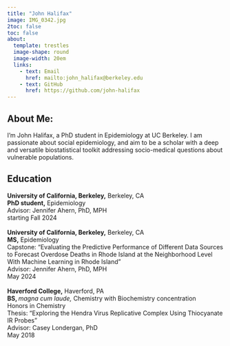 ```yaml
---
title: "John Halifax"
image: IMG_0342.jpg
2toc: false
toc: false
about: 
  template: trestles
  image-shape: round
  image-width: 20em
  links:
    - text: Email
      href: mailto:john_halifax@berkeley.edu
    - text: GitHub
      href: https://github.com/john-halifax
---
```


## About Me:

I'm John Halifax, a PhD student in Epidemiology at UC Berkeley. I am passionate about social epidemiology, and aim to be a scholar with a deep and versatile biostatistical toolkit addressing socio-medical questions about vulnerable populations.

## Education

$\textbf{University of California, Berkeley,}$ Berkeley, CA\
$\textbf{PhD student,}$ Epidemiology\
Advisor: Jennifer Ahern, PhD, MPH\
starting Fall 2024\
\
$\textbf{University of California, Berkeley,}$ Berkeley, CA\
$\textbf{MS,}$ Epidemiology\
Capstone: “Evaluating the Predictive Performance of Different Data Sources to Forecast Overdose Deaths in Rhode Island at the Neighborhood Level With Machine Learning in Rhode Island”\
Advisor: Jennifer Ahern, PhD, MPH\
May 2024\
\
$\textbf{Haverford College,}$ Haverford, PA\
$\textbf{BS, }\textit{magna cum laude,}$ Chemistry with Biochemistry concentration\
Honors in Chemistry\
Thesis: “Exploring the Hendra Virus Replicative Complex Using Thiocyanate IR Probes”\
Advisor: Casey Londergan, PhD\
May 2018
